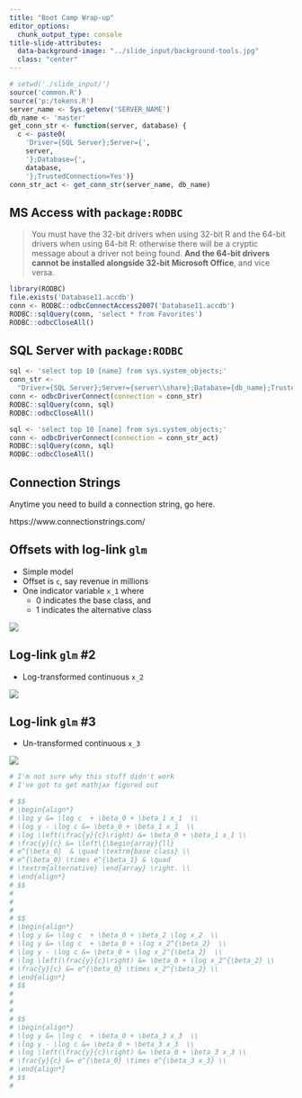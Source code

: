 ---
title: "Boot Camp Wrap-up"
editor_options:
  chunk_output_type: console
title-slide-attributes:
  data-background-image: "../slide_input/background-tools.jpg"
  class: "center"
---



```{r include=FALSE, purl=FALSE}
# setwd('./slide_input/')
source('common.R')
source('p:/tokens.R')
server_name <- Sys.getenv('SERVER_NAME')
db_name <- 'master'
get_conn_str <- function(server, database) { 
  c <- paste0(
    'Driver={SQL Server};Server={',
    server,
    '};Database={',
    database,
    '};TrustedConnection=Yes')}
conn_str_act <- get_conn_str(server_name, db_name)
```





## MS Access with `package:RODBC`

> You must have the 32-bit drivers when using 32-bit R 
and the 64-bit drivers when using 64-bit R: 
otherwise there will be a cryptic message 
about a driver not being found. 
**And the 64-bit drivers cannot be installed alongside 
32-bit Microsoft Office**, and vice versa.

```{r}
library(RODBC)
file.exists('Database11.accdb')
conn <- RODBC::odbcConnectAccess2007('Database11.accdb')
RODBC::sqlQuery(conn, 'select * from Favorites')
RODBC::odbcCloseAll()
```





## SQL Server with `package:RODBC`

```{r eval=FALSE, echo=TRUE, purl=TRUE}
sql <- 'select top 10 [name] from sys.system_objects;'
conn_str <- 
  "Driver={SQL Server};Server={server\\share};Database={db_name};TrustedConnection=Yes"
conn <- odbcDriverConnect(connection = conn_str)
RODBC::sqlQuery(conn, sql)
RODBC::odbcCloseAll()
```

```{r eval=TRUE, echo=FALSE, purl=FALSE}
sql <- 'select top 10 [name] from sys.system_objects;'
conn <- odbcDriverConnect(connection = conn_str_act)
RODBC::sqlQuery(conn, sql)
RODBC::odbcCloseAll()
```






## Connection Strings

Anytime you need to build a connection string, go here.

https://www.connectionstrings.com/





## Offsets with log-link `glm`

* Simple model
* Offset is `c`, say revenue in millions
* One indicator variable `x_1` where 
    + 0 indicates the base class, and
    + 1 indicates the alternative class


![](simple-glm.PNG)






## Log-link `glm` #2

* Log-transformed continuous `x_2`


![](continuous-log-glm.PNG)








## Log-link `glm` #3

* Un-transformed continuous `x_3`

![](continuous-glm.PNG)






```{r include=FALSE, purl=FALSE}
# I'm not sure why this stuff didn't work
# I've got to get mathjax figured out

# $$
# \begin{align*}
# \log y &= \log c  + \beta_0 + \beta_1 x_1  \\
# \log y - \log c &= \beta_0 + \beta_1 x_1  \\
# \log \left(\frac{y}{c}\right) &= \beta_0 + \beta_1 x_1 \\
# \frac{y}{c} &= \left\{\begin{array}{ll}
# e^{\beta_0}  & \quad \textrm{base class} \\
# e^{\beta_0} \times e^{\beta_1} & \quad 
# \textrm{alternative} \end{array} \right. \\
# \end{align*}
# $$
# 
# 
# 
# $$
# \begin{align*}
# \log y &= \log c  + \beta_0 + \beta_2 \log x_2  \\
# \log y &= \log c  + \beta_0 + \log x_2^{\beta_2}  \\
# \log y - \log c &= \beta_0 + \log x_2^{\beta_2}  \\
# \log \left(\frac{y}{c}\right) &= \beta_0 + \log x_2^{\beta_2} \\
# \frac{y}{c} &= e^{\beta_0} \times x_2^{\beta_2} \\
# \end{align*}
# $$
# 
# 
# 
# $$
# \begin{align*}
# \log y &= \log c  + \beta_0 + \beta_3 x_3  \\
# \log y - \log c &= \beta_0 + \beta_3 x_3  \\
# \log \left(\frac{y}{c}\right) &= \beta_0 + \beta_3 x_3 \\
# \frac{y}{c} &= e^{\beta_0} \times e^{\beta_3 x_3} \\
# \end{align*}
# $$
# 
```


